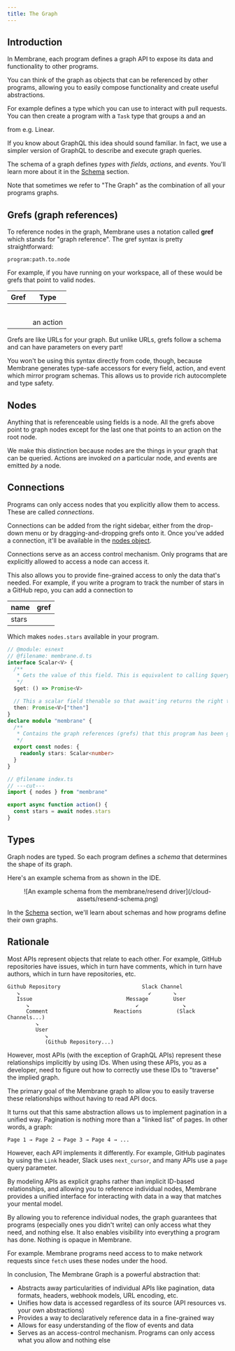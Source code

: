 ```yaml
---
title: The Graph
---
```



## Introduction

In Membrane, each program defines a graph API to expose its data and functionality to other programs.

You can think of the graph as objects that can be referenced by other programs, allowing you to easily compose
functionality and create useful abstractions.

For example <Package name="github" /> defines a <Type type='PullRequest'/> type which you can use to interact with pull
requests. You can then create a program with a `Task` type that groups a <Type type='PullRequest' /> and an

<Type type="Issue" /> from e.g. Linear.

If you know about GraphQL this idea should sound familiar. In fact, we use a simpler version of GraphQL to describe and
execute graph queries.

The schema of a graph defines _types_ with _fields_, _actions_, and _events_. You'll learn more about it in the
[Schema](/concepts/schema) section.

Note that sometimes we refer to "The Graph" as the combination of all your programs graphs.

## Grefs (graph references)

To reference nodes in the graph, Membrane uses a notation called **gref** which stands for "graph reference". The gref
syntax is pretty straightforward:

`program:path.to.node`

For example, if you have <Package name="github"/> running on your workspace, all of these would be grefs that point to
valid nodes.

| Gref                                                           | Type                          |
| -------------------------------------------------------------- | ----------------------------- |
| <Gref value="github:"/>                                        | <Type type="Root"/>           |
| <Gref value='github:users'/>                                   | <Type type="UserCollection"/> |
| <Gref value='github:users.one(name:"membrane-io")'/>           | <Type type="User"/>           |
| <Gref value='github:users.one(name:"membrane-io").bio'/>       | <Type type="String"/>         |
| <Gref value='github:users.one(name:"membrane-io").followers'/> | <Type type="Int"/>            |
| <Gref value='github:configure'/>                               | an action                     |

Grefs are like URLs for your graph. But unlike URLs, grefs follow a schema and can have parameters on every part!

You won't be using this syntax directly from code, though, because Membrane generates type-safe accessors for every
field, action, and event which mirror program schemas. This allows us to provide rich autocomplete and type safety.

## Nodes

Anything that is referenceable using fields is a node. All the grefs above point to graph nodes except for the last one
that points to an action on the root node.

We make this distinction because nodes are the things in your graph that can be queried. Actions are invoked _on_ a
particular node, and events are emitted _by_ a node.

## Connections

Programs can only access nodes that you explicitly allow them to access. These are called _connections_.

Connections can be added from the right sidebar, either from the drop-down menu or by dragging-and-dropping grefs onto
it. Once you've added a connection, it'll be available in the [nodes object](/reference/typescript-api#nodes).

Connections serve as an access control mechanism. Only programs that are explicitly allowed to access a node can access
it.

This also allows you to provide fine-grained access to only the data that's needed. For example, if you write a program
to track the number of stars in a GitHub repo, you can add a connection to

| name  | gref                                                                                           |
| ----- | ---------------------------------------------------------------------------------------------- |
| stars | <Gref value='github:users.one(name:"membrane-io").repos.one(name:"membrane-io").stargazers' /> |

Which makes `nodes.stars` available in your program.

```ts twoslash "nodes.stars"
// @module: esnext
// @filename: membrane.d.ts
interface Scalar<V> {
  /**
   * Gets the value of this field. This is equivalent to calling $query without arguments
   */
  $get: () => Promise<V>

  // This a scalar field thenable so that await'ing returns the right type
  then: Promise<V>["then"]
}
declare module "membrane" {
  /**
   * Contains the graph references (grefs) that this program has been given access to.
   */
  export const nodes: {
    readonly stars: Scalar<number>
  }
}

// @filename index.ts
// ---cut---
import { nodes } from "membrane"

export async function action() {
  const stars = await nodes.stars
}
```

## Types

Graph nodes are typed. So each program defines a _schema_ that determines the shape of its graph.

Here's an example schema from <Package name="resend"/> as shown in the IDE.

<center>![An example schema from the membrane/resend driver](/cloud-assets/resend-schema.png)</center>

In the [Schema](/concepts/schema) section, we'll learn about schemas and how programs define their own graphs.

## Rationale

Most APIs represent objects that relate to each other. For example, GitHub repositories have issues, which in turn have
comments, which in turn have authors, which in turn have repositories, etc.

```
Github Repository                          Slack Channel
   ↘                                         ↙       ↘
   Issue                              Message        User
      ↘                                  ↙              ↘
      Comment                     Reactions           (Slack Channels...)
         ↘
         User
            ↘
            (Github Repository...)
```

However, most APIs (with the exception of GraphQL APIs) represent these relationships implicitly by using IDs. When
using these APIs, you as a developer, need to figure out how to correctly use these IDs to "traverse" the implied graph.

The primary goal of the Membrane graph to allow you to easily traverse these relationships without having to read API
docs.

It turns out that this same abstraction allows us to implement pagination in a unified way. Pagination is nothing more
than a "linked list" of pages. In other words, a graph:

```
Page 1 → Page 2 → Page 3 → Page 4 → ...
```

However, each API implements it differently. For example, GitHub paginates by using the `Link` header, Slack uses
`next_cursor`, and many APIs use a `page` query parameter.

By modeling APIs as explicit graphs rather than implicit ID-based relationships, and allowing you to reference
individual nodes, Membrane provides a unified interface for interacting with data in a way that matches your mental
model.

By allowing you to reference individual nodes, the graph guarantees that programs (especially ones you didn't write) can
only access what they need, and nothing else. It also enables visibility into everything a program has done. Nothing is
opaque in Membrane.

For example. Membrane programs need access to <Package name="http" /> to make network requests since `fetch` uses these
nodes under the hood.

In conclusion, The Membrane Graph is a powerful abstraction that:

- Abstracts away particularities of individual APIs like pagination, data formats, headers, webhook models, URL
  encoding, etc.
- Unifies how data is accessed regardless of its source (API resources vs. your own abstractions)
- Provides a way to declaratively reference data in a fine-grained way
- Allows for easy understanding of the flow of events and data
- Serves as an access-control mechanism. Programs can only access what you allow and nothing else
